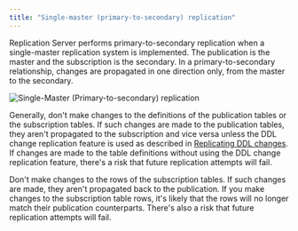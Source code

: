 ```yaml
---
title: "Single-master (primary-to-secondary) replication"
---
```


<div id="smr_replication" class="registered_link"></div>

Replication Server performs primary-to-secondary replication when a single-master replication system is implemented. The publication is the master and the subscription is the secondary. In a primary-to-secondary relationship, changes are propagated in one direction only, from the master to the secondary.

![Single-Master (Primary-to-secondary) replication](../../images/image8.png)

Generally, don't make changes to the definitions of the publication tables or the subscription tables. If such changes are made to the publication tables, they aren't propagated to the subscription and vice versa unless the DDL change replication feature is used as described in [Replicating DDL changes](../../07_common_operations/08_replicating_ddl_changes/#replicating_ddl_changes). If changes are made to the table definitions without using the DDL change replication feature, there's a risk that future replication attempts will fail.

Don't make changes to the rows of the subscription tables. If such changes are made, they aren't propagated back to the publication. If you make changes to the subscription table rows, it's likely that the rows will no longer match their publication counterparts. There's also a risk that future replication attempts will fail.



